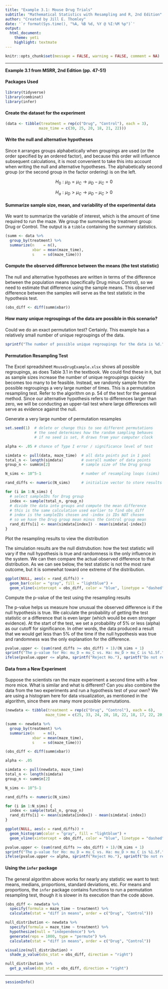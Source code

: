 ```yaml
---
title: "Example 3.1: Mouse Drug Trials"
subtitle: "Mathematical Statistics with Resampling and R, 2nd Edition"
author: "Created by Jill E. Thomley"
date: '`r format(Sys.time(), "%A, %B %d, %Y @ %I:%M %p")`'
output: 
  html_document: 
    theme: yeti
    highlight: textmate
---
```


```r
knitr::opts_chunk$set(message = FALSE, warning = FALSE, comment = NA)
```

***
**Example 3.1 from MSRR, 2nd Edition (pp. 47-51)**

#### Packages Used

```r
library(tidyverse)
library(combinat)
library(infer)
```

#### Create the dataset for the experiment

```r
(data <- tibble(treatment = rep(c("Drug", "Control"), each = 3),
               maze_time = c(30, 25, 20, 18, 21, 22)))
```

#### Write the null and alternative hypotheses

Since `R` arranges groups alphabetically when groupings are used (or the order specified by an ordered factor), and because this order will influence subsequent calculations, it is most convenient to take this into account when writing the null and alternative hypotheses. The alphabetically second group (or the second group in the factor ordering) is on the left.

$$H_0: \mu_D = \mu_C \rightarrow \mu_D - \mu_C = 0$$

$$H_a: \mu_D > \mu_C \rightarrow \mu_D - \mu_C > 0$$

#### Summarize sample size, mean, and variability of the experimental data

We want to summarize the variable of interest, which is the amount of time required to run the maze. We group the summaries by treatment group: Drug or Control. The output is a `tibble` containing the summary statistics.

```r
(summ <- data %>% 
  group_by(treatment) %>% 
  summarize(n    = n(),
            xbar = mean(maze_time),
            s    = sd(maze_time)))
```

#### Compute the observed difference between the means (the test statistic)

The null and alternative hypotheses are written in terms of the difference between the population means (specifically Drug minus Control), so we need to estimate that difference using the sample means. This observed difference between the samples will serve as the test statistic in the hypothesis test.

```r
(obs_diff <- diff(summ$xbar))
```

#### How many unique regroupings of the data are possible in this scenario?

Could we do an exact permutation test? Certainly. This example has a relatively small number of unique regroupings of the data.

```r
sprintf("The number of possible unique regroupings for the data is %d.", choose(6, 3))
```

#### Permutation Resampling Test

The Excel spreadsheet `MouseDrugExample.xlsx` shows all possible regroupings, as does Table 3.1 in the textbook. We could find these in `R`, but as sample sizes increase the number of unique regroupings quickly becomes too many to be feasible. Instead, we randomly sample from the possible regroupings a very large number of times. This is a permutation resampling test. Refer to the algorithm on p. 54 of the text for the general method. Since our alternative hypothesis refers to differences larger than zero, we will be conducting an upper-tail test where large differences will serve as evidence against the null.

Generate a very large number of permutation resamples

```r
set.seed(1)  # delete or change this to see different permutations
             # the seed determines how the random sampling behaves
             # if no seed is set, R draws from your computer clock

alpha <- .05 # chance of Type I error / significance level of test

simdata <- pull(data, maze_time)  # all data points put in 1 pool
total_n <- length(simdata)        # overall number of data points
group_n <- summ$n[2]              # sample size of the Drug group

N_sims <- 10^5-1                  # number of resampling loops (sims)

rand_diffs <- numeric(N_sims)     # initialize vector to store results

for (i in 1:N_sims) {
  # select sampleIDs for Drug group
  index <- sample(total_n, group_n)
  # divide the data into groups and compute the mean difference
  # this is the same calculation used earlier to find obs_diff
  # index is the sampleIDs chosen and -index is IDs NOT chosen
  # so we have the Drug group mean minus the Control group mean
  rand_diffs[i] <- mean(simdata[index]) - mean(simdata[-index])
}
```

Plot the resampling results to view the distribution

The simulation results are the null distrubution: how the test statistic will vary if the null hypothesis is true and randomness is the only influence in the system. We can then compare the actual observed difference to that distribution. As we can see below, the test statistic is not the most rare outcome, but it is somewhat toward one extreme of the distribution.

```r
ggplot(NULL, aes(x = rand_diffs)) +
  geom_bar(color = "gray", fill = "lightblue") +
  geom_vline(xintercept = obs_diff, color = "blue", linetype = "dashed")
```

Compute the p-value of the test using the resampling results

The p-value helps us measure how unusual the observed difference is if the null hypothesis is true. We calculate the probability of getting the test statistic or a difference that is even larger (which would be even stronger evidence). At the start of the test, we set a probability of 5% or less (alpha) as our cutoff for significance. In other words, the data produced a result that we would get less than 5% of the time if the null hypothesis was true and randomness was the only explanation for the difference.

```r
pvalue.upper <- (sum(rand_diffs >= obs_diff) + 1)/(N_sims + 1)
sprintf("The p-value for Ho: mu_D = mu_C vs. Ha: mu_D > mu_C is %1.5f.", pvalue.upper)
ifelse(pvalue.upper <= alpha, sprintf("Reject Ho."), sprintf("Do not reject Ho."))
```

#### Data from a New Experiment

Suppose the scientists ran the maze experiment a second time with a few more mice. What is similar and what is different? Can you also combine the data from the two experiments and run a hypothesis test of your own? We are using a histogram here for data visualization, as mentioned in the algorithm, since there are many more possible permutations.

```r
(newdata <- tibble(treatment = rep(c("Drug", "Control"), each = 6),
                  maze_time = c(25, 33, 24, 28, 18, 22, 18, 17, 22, 20, 18, 22)))

(summ <- newdata %>% 
  group_by(treatment) %>% 
  summarize(n    = n(),
            xbar = mean(maze_time),
            s    = sd(maze_time)))

(obs_diff <- diff(summ$xbar))

alpha <- .05

simdata <- pull(newdata, maze_time)
total_n <- length(simdata)
group_n <- summ$n[2]

N_sims <- 10^5-1

rand_diffs <- numeric(N_sims)

for (i in 1:N_sims) {
  index <- sample(total_n, group_n)
  rand_diffs[i] <- mean(simdata[index]) - mean(simdata[-index])
}

ggplot(NULL, aes(x = rand_diffs)) +
  geom_histogram(color = "gray", fill = "lightblue") +
  geom_vline(xintercept = obs_diff, color = "blue", linetype = "dashed")

pvalue.upper <- (sum(rand_diffs >= obs_diff) + 1)/(N_sims + 1)
sprintf("The p-value for Ho: mu_D = mu_C vs. Ha: mu_D > mu_C is %1.5f.", pvalue.upper)
ifelse(pvalue.upper <= alpha, sprintf("Reject Ho."), sprintf("Do not reject Ho."))
```

#### Using the `infer` package

The general algorithm above works for nearly any statistic we want to test: means, medians, proportions, standard deviations, etc. For means and proportions, the `infer` package contains functions to run a permutation resampling test, though it is slower in its execution than the code above.

```r
(obs_diff <- newdata %>% 
  specify(formula = maze_time ~ treatment) %>% 
  calculate(stat = "diff in means", order = c("Drug", "Control")))

null_distribution <- newdata %>% 
  specify(formula = maze_time ~ treatment) %>% 
  hypothesize(null = "independence") %>% 
  generate(reps = 1000, type = "permute") %>% 
  calculate(stat = "diff in means", order = c("Drug", "Control"))

visualize(null_distribution) + 
  shade_p_value(obs_stat = obs_diff, direction = "right")

null_distribution %>% 
  get_p_value(obs_stat = obs_diff, direction = "right")
```


***
```r
sessionInfo()
```
